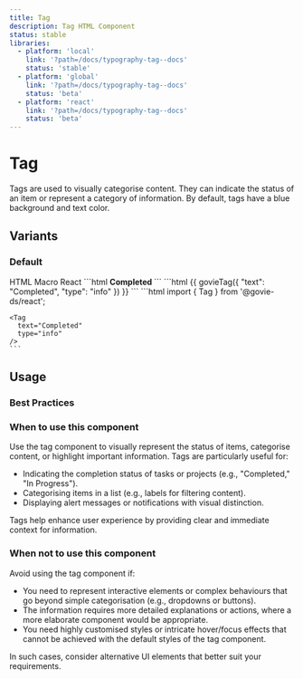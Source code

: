 ```yaml
---
title: Tag
description: Tag HTML Component
status: stable
libraries:
  - platform: 'local'
    link: '?path=/docs/typography-tag--docs'
    status: 'stable'
  - platform: 'global'
    link: '?path=/docs/typography-tag--docs'
    status: 'beta'
  - platform: 'react'
    link: '?path=/docs/typography-tag--docs'
    status: 'beta'
---
```


# Tag

<ComponentStatusBlock componentId="tag" />

Tags are used to visually categorise content. They can indicate the status of an item or represent a category of information. By default, tags have a blue background and text color.

## Variants

### Default

<ComponentContainer>
  <Tag text="Completed" type="info" />
</ComponentContainer>

<Tabs id="tab1">
  <TabList>
    <TabItem value="tab11" checked>HTML</TabItem>
    <TabItem value="tab12">Macro</TabItem>
    <TabItem value="tab13">React</TabItem>
  </TabList>
  <TabPanel value="tab11">        
    ```html
    <strong class="gi-tag gi-tag-info">
      Completed
    </strong>
    ```
  </TabPanel>
  <TabPanel value="tab12">        
    ```html
    {{ govieTag({
      "text": "Completed",
      "type": "info"
    }) }}
    ```
  </TabPanel>
  <TabPanel value="tab13">
    ```html
    import { Tag } from '@govie-ds/react';

    <Tag
      text="Completed"
      type="info"
    />
    ```

  </TabPanel>
</Tabs>

## Usage

### Best Practices

### When to use this component

Use the tag component to visually represent the status of items, categorise content, or highlight important information. Tags are particularly useful for:

- Indicating the completion status of tasks or projects (e.g., "Completed," "In Progress").
- Categorising items in a list (e.g., labels for filtering content).
- Displaying alert messages or notifications with visual distinction.

Tags help enhance user experience by providing clear and immediate context for information.

### When not to use this component

Avoid using the tag component if:

- You need to represent interactive elements or complex behaviours that go beyond simple categorisation (e.g., dropdowns or buttons).
- The information requires more detailed explanations or actions, where a more elaborate component would be appropriate.
- You need highly customised styles or intricate hover/focus effects that cannot be achieved with the default styles of the tag component.

In such cases, consider alternative UI elements that better suit your requirements.
